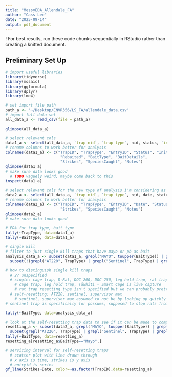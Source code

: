 ```yaml
---
title: "MessyEDA_Allendale_FA"
author: "Cass Lee"
date: "2025-09-14"
output: pdf_document
---
```



! For best results, run these code chunks sequentially in RStudio rather than creating a knitted document.

## Preliminary Set Up

```r
# import useful libraries
library(tidyverse)
library(mosaic)
library(ggformula)
library(dplyr)
library(lme4)
```

```r
# set import file path
path_a <- '~/Desktop/ENVR356/LS_FA/allendale_data.csv'
# import full data set
all_data_a <- read_csv(file = path_a)
```
```r
glimpse(all_data_a)
```

```r
# select relevant cols
data1_a <- select(all_data_a, `trap nid`, `trap type`, nid, status, `initial bait`, rebaited, `bait type`, `Bait details`, strikes, `species caught`, notes)
# rename columns to work better for analysis
colnames(data1_a) <- c("TrapID", "TrapType", "EntryID", "Status", "InitialBait", 
                        "Rebaited", "BaitType", "BaitDetails", 
                        "Strikes", "SpeciesCaught", "Notes")
glimpse(data1_a)
# make sure data looks good
  # TODO vaguely weird, maybe come back to this
inspect(data1_a)
```
```r
# select relevant cols for the new type of analysis i'm considering as of 16/10
data2_a <- select(all_data_a, `trap nid`, `trap type`, nid, date, status, `bait type`, `Bait details`, strikes, `species caught`, notes)
# rename columns to work better for analysis
colnames(data2_a) <- c("TrapID", "TrapType", "EntryID", "Date", "Status","BaitType", "BaitDetails", 
                        "Strikes", "SpeciesCaught", "Notes")
glimpse(data2_a)
# make sure data looks good
```

```r
# EDA for trap type, bait type
tally(~TrapType, data=data1_a)
tally(~BaitType, data=data1_a)
```

```r
# single kill
# filter to just single kill traps that have mayo or pb as bait
analysis_data_a <- subset(data1_a, grepl("MAYO", toupper(BaitType)) | grepl("PEANUT BUTTER", toupper(BaitType))) |>
  subset(!(grepl("AT220", TrapType) | grepl("Sentinel", TrapType) | grepl("Supervisor Max", TrapType)))

# how to distinguish single kill traps
  # 27 unspecified
  # single: cage trap, D-Rat, DOC 200, DOC 250, leg hold trap, rat trap, SA cat, Tāwhiti - Smart Cage, trapinator
    # cage trap, leg hold trap, Tāwhiti - Smart Cage is live capture
    # rat trap resetting type isn't specified but we can probably pretty safely assume it's single trap per set
  # self-resetting: AT220, sentinel, supervisor max
    # sentinel, supervisor max assumed to not be by looking up quickly but actually recorded as having multiple strikes sometimes
# sentinel trap is specifically for possums, supposed to stop rats from getting bait
```

```r
tally(~BaitType, data=analysis_data_a)
```

```r
# look at the self-resetting trap data to see if it can be made to compare to single kill
resetting_a <- subset(data2_a, grepl("MAYO", toupper(BaitType)) | grepl("PEANUT BUTTER", toupper(BaitType))) |>
  subset(grepl("AT220", TrapType) | grepl("Sentinel", TrapType) | grepl("Supervisor Max", TrapType))
tally(~BaitType, data=resetting_a)
resetting_a[resetting_a$BaitType=="Mayo",]
```

```r
# servicing interval for self-resetting traps
  # scatter plot with line drawn through
  # x axis is time, strikes is y axis
  # entryid is series
gf_line(Strikes~Date, color=~as.factor(TrapID),data=resetting_a)
```
